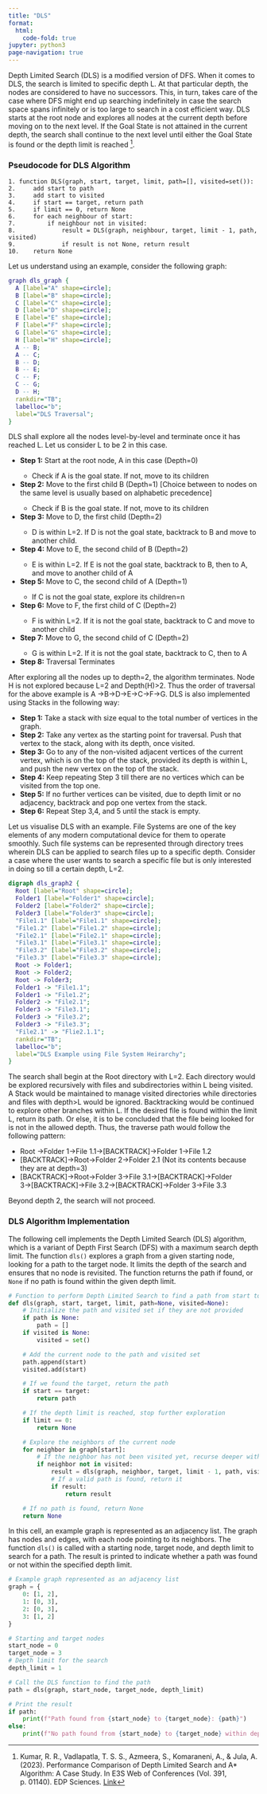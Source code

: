 ```yaml
---
title: "DLS"
format:
  html:
    code-fold: true
jupyter: python3
page-navigation: true
---
```


<!-- Google tag (gtag.js) -->
<script async src="https://www.googletagmanager.com/gtag/js?id=G-43XXVJQ0JD"></script>
<script>
  window.dataLayer = window.dataLayer || [];
  function gtag(){dataLayer.push(arguments);}
  gtag('js', new Date());

  gtag('config', 'G-43XXVJQ0JD');
</script>

Depth Limited Search (DLS) is a modified version of DFS. When it comes to DLS, the search is limited to specific depth L. At that particular depth, the nodes are considered to have no successors. This, in turn, takes care of the case where DFS might end up searching indefinitely in case the search space spans infinitely or is too large to search in a cost efficient way. DLS starts at the root node and explores all nodes at the current depth before moving on to the next level. If the Goal State is not attained in the current depth, the search shall continue to the next level until either the Goal State is found or the depth limit is reached [^1].

### Pseudocode for DLS Algorithm

```plaintext
1. function DLS(graph, start, target, limit, path=[], visited=set()):
2.     add start to path
3.     add start to visited
4.     if start == target, return path
5.     if limit == 0, return None
6.     for each neighbour of start:
7.         if neighbour not in visited:
8.             result = DLS(graph, neighbour, target, limit - 1, path, visited)
9.             if result is not None, return result
10.    return None
```

Let us understand using an example, consider the following graph:

```dot
graph dls_graph {
  A [label="A" shape=circle];
  B [label="B" shape=circle];
  C [label="C" shape=circle];
  D [label="D" shape=circle];
  E [label="E" shape=circle];
  F [label="F" shape=circle];
  G [label="G" shape=circle];
  H [label="H" shape=circle];
  A -- B;
  A -- C;
  B -- D;
  B -- E;
  C -- F;
  C -- G;
  D -- H;
  rankdir="TB"; 
  labelloc="b";
  label="DLS Traversal";
}
```

DLS shall explore all the nodes level-by-level and terminate once it has reached L. Let us consider L to be 2 in this case.

<ul>
  <li>**Step 1:** Start at the root node, A in this case (Depth=0)</li>
  <ul>
    <li>Check if A is the goal state. If not, move to its children</li>
  </ul>
  <li>**Step 2:** Move to the first child B (Depth=1) [Choice between to nodes on the same level is usually based on alphabetic precedence]</li>
  <ul>
    <li>Check if B is the goal state. If not, move to its children</li>
  </ul>
  <li>**Step 3:** Move to D, the first child (Depth=2)</li>
  <ul>
    <li>D is within L=2. If D is not the goal state, backtrack to B and move to another child.</li>
  </ul>
  <li>**Step 4:** Move to E, the second child of B (Depth=2)</li>
  <ul>
    <li>E is within L=2. If E is not the goal state, backtrack to B, then to A, and move to another child of A</li>
  </ul>
  <li>**Step 5:** Move to C, the second child of A (Depth=1)</li>
  <ul>
    <li>If C is not the goal state, explore its children=n</li>
  </ul>
  <li>**Step 6:** Move to F, the first child of C (Depth=2)</li>
  <ul>
    <li>F is within L=2. If it is not the goal state, backtrack to C and move to another child</li>
  </ul>
  <li>**Step 7:** Move to G, the second child of C (Depth=2)</li>
  <ul>
    <li>G is within L=2. If it is not the goal state, backtrack to C, then to A</li>
  </ul>
  <li>**Step 8:** Traversal Terminates</li>
</ul>

After exploring all the nodes up to depth=2, the algorithm terminates. Node H is not explored because L=2 and Depth(H)>2. Thus the order of traversal for the above example is A →B→D→E→C→F→G. DLS is also implemented using Stacks in the following way:

<ul>
  <li>**Step 1:** Take a stack with size equal to the total number of vertices in the graph.</li>
  <li>**Step 2:** Take any vertex as the starting point for traversal. Push that vertex to the stack, along with its depth, once visited.</li>
  <li>**Step 3:** Go to any of the non-visited adjacent vertices of the current vertex, which is on the top of the stack, provided its depth is within L, and push the new vertex on the top of the stack.</li>
  <li>**Step 4:** Keep repeating Step 3 till there are no vertices which can be visited from the top one. </li>
  <li>**Step 5:** If no further vertices can be visited, due to depth limit or no adjacency, backtrack and pop one vertex from the stack.</li>
  <li>**Step 6:** Repeat Step 3,4, and 5 until the stack is empty.</li>
</ul>

Let us visualise DLS with an example. File Systems are one of the key elements of any modern computational device for them to operate smoothly. Such file systems can be represented through directory trees wherein DLS can be applied to search files up to a specific depth. Consider a case where the user wants to search a specific file but is only interested in doing so till a certain depth, L=2. 

```dot
digraph dls_graph2 {
  Root [label="Root" shape=circle];
  Folder1 [label="Folder1" shape=circle];
  Folder2 [label="Folder2" shape=circle];
  Folder3 [label="Folder3" shape=circle];
  "File1.1" [label="File1.1" shape=circle];
  "File1.2" [label="File1.2" shape=circle];
  "File2.1" [label="File2.1" shape=circle];
  "File3.1" [label="File3.1" shape=circle];
  "File3.2" [label="File3.2" shape=circle];
  "File3.3" [label="File3.3" shape=circle];
  Root -> Folder1;
  Root -> Folder2;
  Root -> Folder3;
  Folder1 -> "File1.1";
  Folder1 -> "File1.2";
  Folder2 -> "File2.1";
  Folder3 -> "File3.1";
  Folder3 -> "File3.2";
  Folder3 -> "File3.3";
  "File2.1" -> "Flie2.1.1";
  rankdir="TB"; 
  labelloc="b";
  label="DLS Example using File System Heirarchy";
}
```

The search shall begin at the Root directory with L=2. Each directory would be explored recursively with files and subdirectories within L being visited. A Stack would be maintained to manage visited directories while directories and files with depth>L would be ignored. Backtracking would be continued to explore other branches within L. If the desired file is found within the limit L, return its path. Or else, it is to be concluded that the file being looked for is not in the allowed depth. Thus, the traverse path would follow the following pattern:

<ul>
  <li>Root →Folder 1→File 1.1→[BACKTRACK]→Folder 1→File 1.2</li>
  <li>[BACKTRACK]→Root→Folder 2→Folder 2.1 (Not its contents because they are at depth=3)</li>
  <li>[BACKTRACK]→Root→Folder 3→File 3.1→[BACKTRACK]→Folder 3→[BACKTRACK]→File 3.2→[BACKTRACK]→Folder 3→File 3.3</li>
</ul>

Beyond depth 2, the search will not proceed. 

### DLS Algorithm Implementation

The following cell implements the Depth Limited Search (DLS) algorithm, which is a variant of Depth First Search (DFS) with a maximum search depth limit. The function `dls()` explores a graph from a given starting node, looking for a path to the target node. It limits the depth of the search and ensures that no node is revisited. The function returns the path if found, or `None` if no path is found within the given depth limit.

```python
# Function to perform Depth Limited Search to find a path from start to target
def dls(graph, start, target, limit, path=None, visited=None):
    # Initialize the path and visited set if they are not provided
    if path is None:
        path = []
    if visited is None:
        visited = set()

    # Add the current node to the path and visited set
    path.append(start)
    visited.add(start)

    # If we found the target, return the path
    if start == target:
        return path

    # If the depth limit is reached, stop further exploration
    if limit == 0:
        return None

    # Explore the neighbors of the current node
    for neighbor in graph[start]:
        # If the neighbor has not been visited yet, recurse deeper with reduced limit
        if neighbor not in visited:
            result = dls(graph, neighbor, target, limit - 1, path, visited)
            # If a valid path is found, return it
            if result:
                return result

    # If no path is found, return None
    return None
```

In this cell, an example graph is represented as an adjacency list. The graph has nodes and edges, with each node pointing to its neighbors. The function `dls()` is called with a starting node, target node, and depth limit to search for a path. The result is printed to indicate whether a path was found or not within the specified depth limit.

```python
# Example graph represented as an adjacency list
graph = {
    0: [1, 2],
    1: [0, 3],
    2: [0, 3],
    3: [1, 2]
}

# Starting and target nodes
start_node = 0
target_node = 3
# Depth limit for the search
depth_limit = 1

# Call the DLS function to find the path
path = dls(graph, start_node, target_node, depth_limit)

# Print the result
if path:
    print(f"Path found from {start_node} to {target_node}: {path}")
else:
    print(f"No path found from {start_node} to {target_node} within depth limit {depth_limit}")
```

[^1]: Kumar, R. R., Vadlapatla, T. S. S., Azmeera, S., Komaraneni, A., & Jula, A. (2023). Performance Comparison of Depth Limited Search and A* Algorithm: A Case Study. In E3S Web of Conferences (Vol. 391, p. 01140). EDP Sciences. [Link](https://www.e3s-conferences.org/articles/e3sconf/pdf/2023/28/e3sconf_icmed-icmpc2023_01140.pdf)